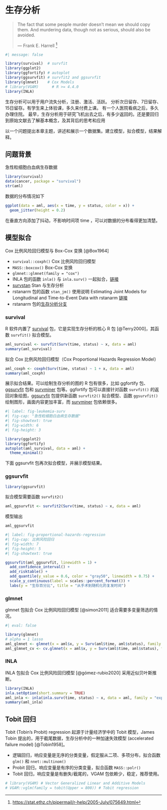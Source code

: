# 生存分析 {#sec-survival-analysis}

> The fact that some people murder doesn't mean we should copy them. And murdering data, though not as serious, should also be avoided.
>
> --- Frank E. Harrell [^analyze-survival-data-1]

[^analyze-survival-data-1]: <https://stat.ethz.ch/pipermail/r-help/2005-July/075649.html>

```r
#| message: false

library(survival)  # survfit
library(ggplot2)
library(ggfortify) # autoplot
library(ggsurvfit) # survfit2 and ggsurvfit
library(glmnet)    # Cox Models
# library(VGAM)      # R >= 4.4.0
library(INLA)
```

生存分析可以用于用户流失分析，注册、激活、活跃。 分析次日留存、7日留存、15日留存。有学生来上体验课，多久来付费上课。 有一个人医院看病之后，多久办理住院。 最早，生存分析用于研究飞机出去之后，有多少返回的。还是要回归到原始文献去了解基本概念，及其背后的思考和应用

以一个问题提出本章主题，讲述和展示一个数据集。建立模型，拟合模型，结果解释。

## 问题背景 {#sec-aml}

急性粒细胞白血病生存数据

```r
library(survival)
data(cancer, package = "survival")
str(aml)
```

数据的分布情况如下

```r
ggplot(data = aml, aes(x = time, y = status, color = x)) +
  geom_jitter(height = 0.2)
```

在垂直方向添加了抖动，不影响时间项 time ，可以对数据的分布看得更加清楚。

## 模型拟合

Cox 比例风险回归模型与 Box-Cox 变换 [@Box1964]

-   `survival::coxph()` Cox 比例风险回归模型
-   `MASS::boxcox()` Box-Cox 变换
-   `glmnet::glmnet(family = "cox")`
-   INLA 包的函数 `inla()` 与 `inla.surv()` 一起拟合，[链接](https://becarioprecario.bitbucket.io/inla-gitbook/ch-survival.html)
-   [survstan](https://github.com/fndemarqui/survstan) Stan 与生存分析
-   rstanarm 包的函数 `stan_jm()` 使用说明 Estimating Joint Models for Longitudinal and Time-to-Event Data with rstanarm [链接](https://cran.r-project.org/web/packages/rstanarm/vignettes/jm.html)
-   rstanarm 包的[生存分析分支](https://github.com/stan-dev/rstanarm/pull/323)

### survival

R 软件内置了 [survival](https://github.com/therneau/survival) 包，它是实现生存分析的核心 R 包 [@Terry2000]，其函数 `survfit()` 拟合模型。

```r
aml_survival <- survfit(Surv(time, status) ~ x, data = aml)
summary(aml_survival)
```

拟合 Cox 比例风险回归模型（Cox Proportional Hazards Regression Model）

```r
aml_coxph <- coxph(Surv(time, status) ~ 1 + x, data = aml)
summary(aml_coxph)
```

展示拟合结果。可以绘制生存分析的图的 R 包有很多，比如 ggfortify 包、[ggsurvfit](https://github.com/ddsjoberg/ggsurvfit/) 包和 [survminer](https://github.com/kassambara/survminer) 包等。ggfortify 包可以直接针对函数 `survfit()` 的返回对象绘图，[ggsurvfit](https://github.com/ddsjoberg/ggsurvfit/) 包提供新函数 `survfit2()` 拟合模型、函数 `ggsurvfit()` 绘制图形，画面内容更加丰富，而 [survminer](https://github.com/kassambara/survminer) 包依赖很多。

```r
#| label: fig-leukemia-surv
#| fig-cap: "急性粒细胞白血病生存数据"
#| fig-showtext: true
#| fig-width: 6
#| fig-height: 3

library(ggplot2)
library(ggfortify)
autoplot(aml_survival, data = aml) +
  theme_minimal()
```

下面 ggsurvfit 包再次拟合模型，并展示模型结果。

### ggsurvfit

```r
library(ggsurvfit)
```

拟合模型需要函数 `survfit2()`

```r
aml_ggsurvfit <- survfit2(Surv(time, status) ~ x, data = aml)
```

模型输出

```r
aml_ggsurvfit
```

```r
#| label: fig-proportional-hazards-regression
#| fig-cap: 比例风险回归
#| fig-width: 7
#| fig-height: 5
#| fig-showtext: true

ggsurvfit(aml_ggsurvfit, linewidth = 1) +
  add_confidence_interval() +
  add_risktable() +
  add_quantile(y_value = 0.6, color = "gray50", linewidth = 0.75) +
  scale_y_continuous(label = scales::percent_format()) +
  labs(y = "生存百分比", title = "从手术到随机化的复发时间") 
```

### glmnet

glmnet 包拟合 Cox 比例风险回归模型 [@simon2011] 适合需要多变量筛选的情况。

```r
#| eval: false

library(glmnet)
# alpha = 1 lasso
aml_glmnet <- glmnet(x = aml$x, y = Surv(aml$time, aml$status), family = "cox", alpha = 1)
aml_glmnet_cv <- cv.glmnet(x = aml$x, y = Surv(aml$time, aml$status), family = "cox", alpha = 1)
```

### INLA

INLA 包拟合 Cox 比例风险回归模型 [@gómez-rubio2020] 采用近似贝叶斯推断。

```r
library(INLA)
inla.setOption(short.summary = TRUE)
aml_inla <- inla(inla.surv(time, status) ~ x, data = aml, family = "exponential.surv")
summary(aml_inla)
```

## Tobit 回归 {#sec-tobit-regression}

Tobit (Tobin's Probit) regression 起源于计量经济学中的 Tobit 模型，James Tobin 提出的，用于截尾数据，生存分析中的一种加速失效模型 (accelerated failure model) [@Tobin1958]。

-   逻辑回归，响应变量是无序的分类变量，假定服从二项、多项分布，拟合函数 `glm()` 和 `nnet::multinom()`
-   Probit 回归，响应变量是有序的分类变量，拟合函数 `MASS::polr()`
-   Tobit 回归，响应变量是有删失/截尾的，VGAM 包依赖少，稳定，推荐使用。

```r
# library(VGAM) # Vector Generalized Linear and Additive Models
# VGAM::vglm(family = tobit(Upper = 800)) # Tobit regression
```
